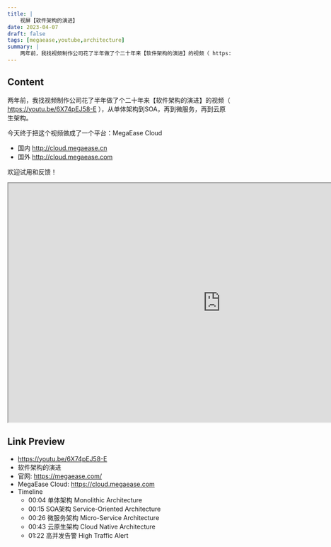 ```yaml
---
title: |
    视屏【软件架构的演进】
date: 2023-04-07
draft: false
tags: [megaease,youtube,architecture]
summary: |
    两年前，我找视频制作公司花了半年做了个二十年来【软件架构的演进】的视频（ https://youtu.be/6X74pEJ58-E ），从单体架构到SOA，再到微服务，再到云原生架构。今天终于把这个视频做成了一个平台：MegaEase Cloud - 国内 http://cloud.megaease.cn  /  国外 http://cloud.megaease.com，欢迎试用和反馈！
---
```


## Content

两年前，我找视频制作公司花了半年做了个二十年来【软件架构的演进】的视频（ https://youtu.be/6X74pEJ58-E ），从单体架构到SOA，再到微服务，再到云原生架构。

今天终于把这个视频做成了一个平台：MegaEase Cloud
- 国内 http://cloud.megaease.cn
- 国外 http://cloud.megaease.com

欢迎试用和反馈！

<iframe
    width="960"
    height="540"
    src="https://www.youtube.com/embed/6X74pEJ58-E"
    title="软件架构的演进"
    allow="accelerometer; autoplay; clipboard-write; encrypted-media; gyroscope; picture-in-picture; web-share"
    allowFullscreen
    >
</iframe>

## Link Preview

- https://youtu.be/6X74pEJ58-E
- 软件架构的演进
- 官网: https://megaease.com/
- MegaEase Cloud: https://cloud.megaease.com
- Timeline
    - 00:04 单体架构 Monolithic Architecture
    - 00:15 SOA架构 Service-Oriented Architecture
    - 00:26 微服务架构 Micro-Service Architecture
    - 00:43 云原生架构 Cloud Native Architecture
    - 01:22 高并发告警 High Traffic Alert
